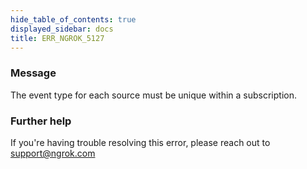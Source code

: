 ```yaml
---
hide_table_of_contents: true
displayed_sidebar: docs
title: ERR_NGROK_5127
---
```


### Message

The event type for each source must be unique within a subscription.

### Further help

If you're having trouble resolving this error, please reach out to [support@ngrok.com](mailto:support@ngrok.com?subject=Help%20with%20ERR_NGROK_5127)
